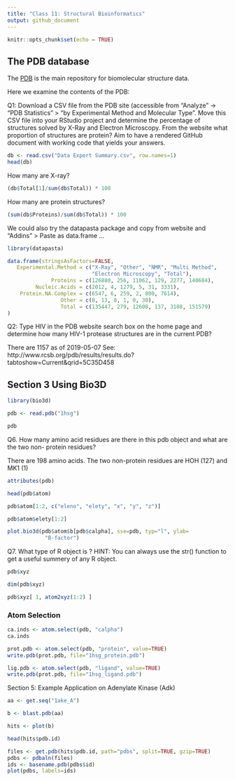 ```yaml
---
title: "Class 11: Structural Bioinformatics"
output: github_document
---
```


```r
knitr::opts_chunk$set(echo = TRUE)
```

## The PDB database

The [PDB](http://www.rcsb.org/) is the main repository for biomolecular structure data.

Here we examine the contents of the PDB:

Q1: Download a CSV file from the PDB site (accessible from “Analyze” -> “PDB Statistics” > “by Experimental Method and Molecular Type”. Move this CSV file into your RStudio project and determine the percentage of structures solved by X-Ray and Electron Microscopy. From the website what proportion of structures are protein? Aim to have a rendered GitHub document with working code that yields your answers.

```r
db <- read.csv("Data Export Summary.csv", row.names=1)
head(db)
```

How many are X-ray?

```r
(db$Total[1]/sum(db$Total)) * 100
```

How many are protein structures?

```r
(sum(db$Proteins)/sum(db$Total)) * 100
```

We could also try the datapasta package and copy from website and "Addins" > Paste as data.frame ...

```r
library(datapasta)

data.frame(stringsAsFactors=FALSE,
   Experimental.Method = c("X-Ray", "Other", "NMR", "Multi Method",
                           "Electron Microscopy", "Total"),
              Proteins = c(126880, 256, 11062, 129, 2277, 140604),
         Nucleic.Acids = c(2012, 4, 1279, 5, 31, 3331),
    Protein.NA.Complex = c(6547, 6, 259, 2, 800, 7614),
                 Other = c(8, 13, 8, 1, 0, 30),
                 Total = c(135447, 279, 12608, 137, 3108, 151579)
)


```

Q2: Type HIV in the PDB website search box on the home page and determine how many HIV-1 protease structures are in the current PDB?

There are 1157 as of 2019-05-07 See:
http://www.rcsb.org/pdb/results/results.do?tabtoshow=Current&qrid=5C35D458


## Section 3 Using Bio3D

```r
library(bio3d)
```

```r
pdb <- read.pdb("1hsg")
```

```r
pdb
```

 Q6. How many amino acid residues are there in this pdb object and what are the two non- protein residues?
 
 There are 198 amino acids. The two non-protein residues are HOH (127) and MK1 (1)
 
```r
attributes(pdb)
```
 
```r
head(pdb$atom)
```

```r
pdb$atom[1:2, c("eleno", "elety", "x", "y", "z")]
```


```r
pdb$atom$elety[1:2]
```


```r
plot.bio3d(pdb$atom$b[pdb$calpha], sse=pdb, typ="l", ylab=
            "B-factor")
```


 Q7. What type of R object is   ? HINT: You can always use the str() function to get a useful summery of any R object.
 
```r
pdb$xyz
```
 
```r
dim(pdb$xyz)
```

```r
pdb$xyz[ 1, atom2xyz(1:2) ]
```

### Atom Selection

```r
ca.inds <- atom.select(pdb, "calpha")
ca.inds
```

```r
prot.pdb <- atom.select(pdb, "protein", value=TRUE)
write.pdb(prot.pdb, file="1hsg_protein.pdb")
```

```r
lig.pdb <- atom.select(pdb, "ligand", value=TRUE)
write.pdb(prot.pdb, file="1hsg_ligand.pdb")
```

Section 5: Example Application on Adenylate Kinase (Adk)

```r
aa <- get.seq("1ake_A")
```

```r
b <- blast.pdb(aa)
```

```r
hits <- plot(b)
```


```r
head(hits$pdb.id)
```

```r
files <- get.pdb(hits$pdb.id, path="pdbs", split=TRUE, gzip=TRUE)
pdbs <- pdbaln(files)
ids <- basename.pdb(pdbs$id)
plot(pdbs, labels=ids)
```















